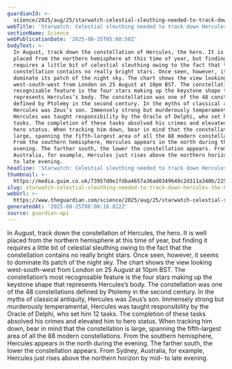 ```yaml
---
guardianId: >-
  science/2025/aug/25/starwatch-celestial-sleuthing-needed-to-track-down-hercules-the-hero
webTitle: 'Starwatch: Celestial sleuthing needed to track down Hercules the hero '
sectionName: Science
webPublicationDate: '2025-08-25T05:00:50Z'
bodyText: >-
  In August, track down the constellation of Hercules, the hero. It is well
  placed from the northern hemisphere at this time of year, but finding it
  requires a little bit of celestial sleuthing owing to the fact that the
  constellation contains no really bright stars. Once seen, however, it seems to
  dominate its patch of the night sky. The chart shows the view looking
  west-south-west from London on 25 August at 10pm BST. The constellation’s most
  recognisable feature is the four stars making up the keystone shape that
  represents Hercules’s body. The constellation was one of the 48 constellations
  defined by Ptolemy in the second century. In the myths of classical antiquity,
  Hercules was Zeus’s son. Immensely strong but murderously temperamental,
  Hercules was taught responsibility by the Oracle of Delphi, who set him 12
  tasks. The completion of these tasks absolved his crimes and elevated him to
  hero status. When tracking him down, bear in mind that the constellation is
  large, spanning the fifth-largest area of all the 88 modern constellations.
  From the southern hemisphere, Hercules appears in the north during the
  evening. The farther south, the lower the constellation appears. From Sydney,
  Australia, for example, Hercules just rises above the northern horizon by mid-
  to late evening.
headline: 'Starwatch: Celestial sleuthing needed to track down Hercules the hero '
thumbnail: >-
  https://media.guim.co.uk/73957d0e1fdba4657a36ad0349649c2d311a340b/225_15_1004_803/500.jpg
slug: starwatch-celestial-sleuthing-needed-to-track-down-hercules-the-hero
webUrl: >-
  https://www.theguardian.com/science/2025/aug/25/starwatch-celestial-sleuthing-needed-to-track-down-hercules-the-hero
generatedAt: '2025-08-25T08:00:18.812Z'
source: guardian-api
---
```

In August, track down the constellation of Hercules, the hero. It is well placed from the northern hemisphere at this time of year, but finding it requires a little bit of celestial sleuthing owing to the fact that the constellation contains no really bright stars. Once seen, however, it seems to dominate its patch of the night sky. The chart shows the view looking west-south-west from London on 25 August at 10pm BST. The constellation’s most recognisable feature is the four stars making up the keystone shape that represents Hercules’s body. The constellation was one of the 48 constellations defined by Ptolemy in the second century. In the myths of classical antiquity, Hercules was Zeus’s son. Immensely strong but murderously temperamental, Hercules was taught responsibility by the Oracle of Delphi, who set him 12 tasks. The completion of these tasks absolved his crimes and elevated him to hero status. When tracking him down, bear in mind that the constellation is large, spanning the fifth-largest area of all the 88 modern constellations. From the southern hemisphere, Hercules appears in the north during the evening. The farther south, the lower the constellation appears. From Sydney, Australia, for example, Hercules just rises above the northern horizon by mid- to late evening.
